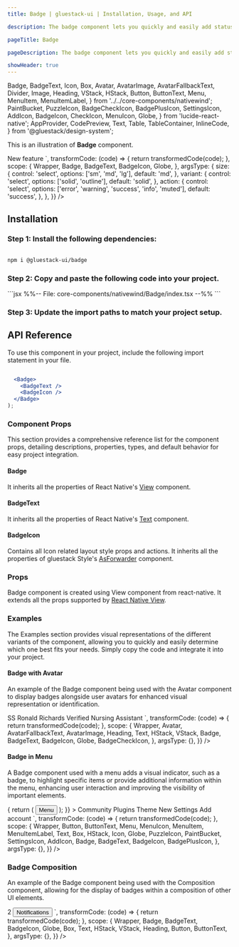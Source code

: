 ```yaml
---
title: Badge | gluestack-ui | Installation, Usage, and API

description: The badge component lets you quickly and easily add status indicators to your interface for improved usability. They are designed to be attention-grabbing and quickly convey important information.

pageTitle: Badge

pageDescription: The badge component lets you quickly and easily add status indicators to your interface for improved usability. They are designed to be attention-grabbing and quickly convey important information.

showHeader: true
---
```



<Meta title="with-nativewind/components/Data Display/Badge" />

  Badge,
  BadgeText,
  Icon,
  Box,
  Avatar,
  AvatarImage,
  AvatarFallbackText,
  Divider,
  Image,
  Heading,
  VStack,
  HStack,
  Button,
  ButtonText,
  Menu,
  MenuItem,
  MenuItemLabel,
} from '../../core-components/nativewind';
  PaintBucket,
  PuzzleIcon,
  BadgeCheckIcon,
  BadgePlusIcon,
  SettingsIcon,
  AddIcon,
  BadgeIcon,
  CheckIcon,
  MenuIcon,
  Globe,
} from 'lucide-react-native';
  AppProvider,
  CodePreview,
  Text,
  Table,
  TableContainer,
  InlineCode,
} from '@gluestack/design-system';

This is an illustration of **Badge** component.

<Wrapper>
  <CodePreview
    metaData={{
      code: `
<Badge {...props}>
  <BadgeText>New feature</BadgeText>
  <BadgeIcon as={Globe} className="ml-2" />
</Badge>
`,
      transformCode: (code) => {
        return transformedCode(code);
      },
      scope: {
        Wrapper,
        Badge,
        BadgeText,
        BadgeIcon,
        Globe,
      },
      argsType: {
        size: {
          control: 'select',
          options: ['sm', 'md', 'lg'],
          default: 'md',
        },
        variant: {
          control: 'select',
          options: ['solid', 'outline'],
          default: 'solid',
        },
        action: {
          control: 'select',
          options: ['error', 'warning', 'success', 'info', 'muted'],
          default: 'success',
        },
      },
    }}
  />
</Wrapper>

<br />

## Installation

### Step 1: Install the following dependencies:

```bash

npm i @gluestack-ui/badge

```

### Step 2: Copy and paste the following code into your project.

<CollapsibleCode>
  ```jsx %%-- File: core-components/nativewind/Badge/index.tsx --%% ```
</CollapsibleCode>

### Step 3: Update the import paths to match your project setup.

## API Reference

To use this component in your project, include the following import statement in your file.

```jsx
```

```jsx
  <Badge>
    <BadgeText />
    <BadgeIcon />
  </Badge>
);
```

### Component Props

This section provides a comprehensive reference list for the component props, detailing descriptions, properties, types, and default behavior for easy project integration.

#### Badge

It inherits all the properties of React Native's [View](https://reactnative.dev/docs/view) component.

#### BadgeText

It inherits all the properties of React Native's [Text](https://reactnative.dev/docs/text) component.

#### BadgeIcon

Contains all Icon related layout style props and actions. It inherits all the properties of gluestack Style's [AsForwarder](/style/docs/api/as-forwarder) component.

### Props

Badge component is created using View component from react-native. It extends all the props supported by [React Native View](https://reactnative.dev/docs/view#props).

<!--
## Spec Doc

Explore the comprehensive details of the Badge in this document, including its implementation details, checklist, and potential future additions. Dive into the thought process behind the component and gain insights into its development journey.

<iframe
  style={{
    borderRadius: '8px',
    border: ' 1px solid rgba(0, 0, 0, 0.1)',
    aspectRatio: 736 / 585,
  }}
  src="https://www.figma.com/embed?embed_host=share&url=https%3A%2F%2Fwww.figma.com%2Fproto%2FNcXOxqKbdnGsLQNex3H76u%2F%25C2%25A0%25F0%259F%2593%259Agluestack-UI-handbook%3Ftype%3Ddesign%26node-id%3D6030-27780%26t%3DdmNaOHvCSb4QGYGL-1%26scaling%3Dscale-down%26page-id%3D6030%253A25864%26starting-point-node-id%3D6030%253A27780%26mode%3Ddesign"
  allowFullScreen
/> -->

<!--

### Advanced

We provide in-depth information on how to customize and extend the component's functionality to meet your needs. Below, we describe how to modify the component to suit your requirements.

### Customizing the Badge

For customizing the Badge, you have to map styled view to Badge You can refer [gluestack.io/style](/style) on how to use styled components.

#### Usage

Default styling of the component can be found in the `components/badge` file. For reference, you can view the [source code](https://github.com/gluestack/gluestack-ui/blob/main/packages/themed/src/components/Badge) of the styled `Badge` component.

```jsx
// import the styles

// mapping the Badge to root component and compounding the Text and Icon components
const Badge = Root;
BadgeText = Text;
BadgeIcon = Icon;

// Using the badge component
  <Badge>
    <BadgeText></BadgeText>
    <BadgeIcon></BadgeIcon>
  </Badge>
);
```
-->

### Examples

The Examples section provides visual representations of the different variants of the component, allowing you to quickly and easily determine which one best fits your needs. Simply copy the code and integrate it into your project.

#### Badge with Avatar

An example of the Badge component being used with the Avatar component to display badges alongside user avatars for enhanced visual representation or identification.

<AppProvider>
  <CodePreview
    showComponentRenderer={true}
    showArgsController={false}
    metaData={{
      code: `
        <VStack space="2xl">
          <HStack space="md">
            <Avatar>
              <AvatarFallbackText>SS</AvatarFallbackText>
              <AvatarImage
                source={{
                  uri: 'https://images.unsplash.com/photo-1535713875002-d1d0cf377fde?ixlib=rb-4.0.3&ixid=MnwxMjA3fDB8MHxzZWFyY2h8Mnx8dXNlcnxlbnwwfHwwfHw%3D&auto=format&fit=crop&w=800&q=60',
                }}
              />
            </Avatar>
            <VStack>
            <HStack>
              <Heading size="sm" >Ronald Richards</Heading>
              <Badge  size="sm" variant="solid"  action="success" className='ml-1'>
                  <BadgeText>Verified</BadgeText>
                  <BadgeIcon as={BadgeCheckIcon} className='ml-1'/>
              </Badge>
            </HStack>
            <Text className='text-sm' >Nursing Assistant</Text>
            </VStack>
          </HStack>
        </VStack>
      `,
      transformCode: (code) => {
        return transformedCode(code);
      },
      scope: {
        Wrapper,
        Avatar,
        AvatarFallbackText,
        AvatarImage,
        Heading,
        Text,
        HStack,
        VStack,
        Badge,
        BadgeText,
        BadgeIcon,
        Globe,
        BadgeCheckIcon,
      },
      argsType: {},
    }}
  />
</AppProvider>

#### Badge in Menu

A Badge component used with a menu adds a visual indicator, such as a badge, to highlight specific items or provide additional information within the menu, enhancing user interaction and improving the visibility of important elements.

<AppProvider>
  <CodePreview
    showComponentRenderer={true}
    showArgsController={false}
    metaData={{
      code: `
      <Menu
        placement={"top"}
          trigger={({ ...triggerProps }) => {
            return (
              <Button {...triggerProps}>
                <ButtonText>Menu</ButtonText>
              </Button>
            );
          }}
        >
          <MenuItem key="Community" textValue="Community" 
           className='bg-white'
          >
            <HStack space="sm" className='items-center'>
              <Icon as={Globe} size="sm" />
              <Text className='text-sm leading-5'>
                Community
              </Text>
            </HStack>
          </MenuItem>
          <MenuItem key="Plugins" textValue="Plugins" className='bg-white'>
            <HStack space="sm" className='items-center'>
              <Icon as={PuzzleIcon} size="sm" />
              <Text className='text-sm leading-5'>
                Plugins
              </Text>
            </HStack>
          </MenuItem>
          <MenuItem key="Theme" textValue="Theme" className='bg-white'>
            <HStack space="sm" className='items-center'>
              <Icon as={PaintBucket} size="sm" />
              <Text className='text-sm leading-5'>
                Theme
              </Text>
               <Badge className='bg-slate-600'>
                 <BadgeText className='color-slate-50'>New</BadgeText>
               </Badge>
            </HStack>
          </MenuItem>
          <MenuItem key="Settings" textValue="Settings" className='bg-white'>
            <HStack space="sm" className='items-center'>
              <Icon as={SettingsIcon} size="sm" />
              <Text className='text-sm leading-5'>
                Settings
              </Text>
            </HStack>
          </MenuItem>
          <MenuItem key="Add account" textValue="Add account" className='bg-white'>
            <HStack space="sm" className='items-center'>
              <Icon as={AddIcon} size="sm" />
              <Text className='text-sm leading-5'>
                Add account
              </Text>
            </HStack>
          </MenuItem>
        </Menu>
`,
      transformCode: (code) => {
        return transformedCode(code);
      },
      scope: {
        Wrapper,
        Button,
        ButtonText,
        Menu,
        MenuIcon,
        MenuItem,
        MenuItemLabel,
        Text,
        Box,
        HStack,
        Icon,
        Globe,
        PuzzleIcon,
        PaintBucket,
        SettingsIcon,
        AddIcon,
        Badge,
        BadgeText,
        BadgeIcon,
        BadgePlusIcon,
      },
      argsType: {},
    }}
  />
</AppProvider>

### Badge Composition

An example of the Badge component being used with the Composition component, allowing for the display of badges within a composition of other UI elements.

<AppProvider>
  <CodePreview
    showArgsController={false}
    metaData={{
      code: `
       <Box className='items-center'>
        <VStack>
          <Badge  
            className='z-10 self-end h-6 w-6 bg-red-600 rounded-full -mb-3.5 -mr-3.5'
            variant="solid"
          >
            <BadgeText className='color-white'>2</BadgeText>
          </Badge>
          <Button>
            <ButtonText>
              Notifications
            </ButtonText>
          </Button>
        </VStack>
    </Box>
`,
      transformCode: (code) => {
        return transformedCode(code);
      },
      scope: {
        Wrapper,
        Badge,
        BadgeText,
        BadgeIcon,
        Globe,
        Box,
        Text,
        HStack,
        VStack,
        Heading,
        Button,
        ButtonText,
      },
      argsType: {},
    }}
  />
</AppProvider>

